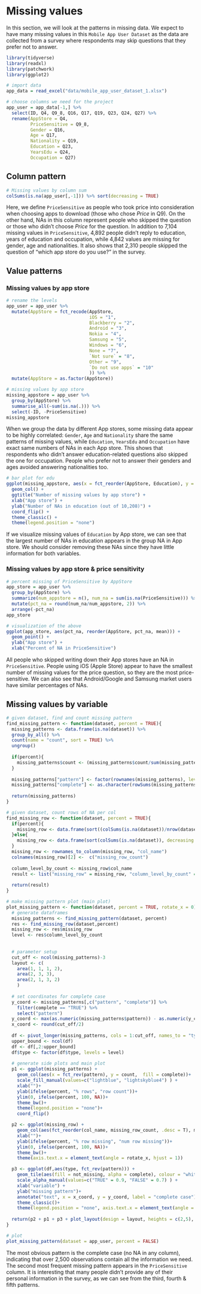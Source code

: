 # Missing values

In this section, we will look at the patterns in missing data. We expect to have many missing values in this `Mobile App User Dataset` as the data are collected from a survey where respondents may skip questions that they prefer not to answer. 

```{r}
library(tidyverse)
library(readxl)
library(patchwork)
library(ggplot2)
```

```{r echo=TRUE}
# import data
app_data = read_excel("data/mobile_app_user_dataset_1.xlsx")
```

```{r echo=TRUE}
# choose columns we need for the project
app_user = app_data[-1,] %>%
  select(ID, Q4, Q9_8, Q16, Q17, Q19, Q23, Q24, Q27) %>%
  rename(AppStore = Q4,
         PriceSensitive = Q9_8,
         Gender = Q16,
         Age = Q17,
         Nationality = Q19,
         Education = Q23,
         YearsEdu = Q24,
         Occupation = Q27)
```

## Column pattern

```{r echo=TRUE}
# Missing values by column sum
colSums(is.na(app_user[,-1])) %>% sort(decreasing = TRUE)
```

Here, we define `PriceSensitive` as people who took price into consideration when choosing apps to download (those who chose *Price* in Q9). On the other hand, NAs in this column represent people who skipped the question or those who didn't choose *Price* for the question. In addition to 7,104 missing values in `PriceSensitive`, 4,892 people didn't reply to education, years of education and occupation, while 4,842 values are missing for gender, age and nationalities. It also shows that 2,310 people skipped the question of "which app store do you use?" in the survey.

## Value patterns

### Missing values by app store

```{r echo=TRUE}
# rename the levels
app_user = app_user %>%
  mutate(AppStore = fct_recode(AppStore,
                               iOS = "1",
                               Blackberry = "2",
                               Android = "3",
                               Nokia = "4",
                               Samsung = "5",
                               Windows = "6",
                               None = "7",
                               `Not sure` = "8",
                               Other = "9",
                               `Do not use apps` = "10"
                               )) %>%
  mutate(AppStore = as.factor(AppStore))

# missing values by app store
missing_appstore = app_user %>%
  group_by(AppStore) %>%
  summarise_all(~sum(is.na(.))) %>%
  select(-ID, -PriceSensitive)
missing_appstore
```

When we group the data by different App stores, some missing data appear to be highly correlated: `Gender`, `Age` and `Nationality` share the same patterns of missing values, while `Education`, `YearsEdu` and `Occupation` have exact same numbers of NAs in each App store. This shows that respondents who didn't answer education-related questions also skipped the one for occupation. People who prefer not to answer their genders and ages avoided answering nationalities too.

```{r echo=TRUE}
# bar plot for edu
ggplot(missing_appstore, aes(x = fct_reorder(AppStore, Education), y = Education, fill = AppStore)) +
  geom_col() +
  ggtitle("Number of missing values by app store") +
  xlab("App store") +
  ylab("Number of NAs in education (out of 10,208)") +
  coord_flip() +
  theme_classic() +
  theme(legend.position = "none") 
```

If we visualize missing values of `Education` by App store, we can see that the largest number of NAs in education appears in the group NA in App store. We should consider removing these NAs since they have little information for both variables. 

### Missing values by app store & price sensitivity

```{r}
# percent missing of PriceSensitive by AppStore
app_store = app_user %>%
  group_by(AppStore) %>%
  summarize(num_appstore = n(), num_na = sum(is.na(PriceSensitive))) %>%
  mutate(pct_na = round(num_na/num_appstore, 2)) %>%
  arrange(-pct_na)
app_store
```


```{r echo=TRUE}
# visualization of the above
ggplot(app_store, aes(pct_na, reorder(AppStore, pct_na, mean))) +
  geom_point() +
  ylab("App store") +
  xlab("Percent of NA in PriceSensitive")
```

All people who skipped writing down their App stores have an NA in `PriceSensitive`. People using iOS (Apple Store) appear to have the smallest number of missing values for the price question, so they are the most price-sensitive. We can also see that Android/Google and Samsung market users have similar percentages of NAs.

## Missing values by variable

```{r}
# given dataset, find and count missing pattern
find_missing_pattern <- function(dataset, percent = TRUE){
  missing_patterns <- data.frame(is.na(dataset)) %>%
  group_by_all() %>%
  count(name = "count", sort = TRUE) %>%
  ungroup()
  
  if(percent){
    missing_patterns$count <- (missing_patterns$count/sum(missing_patterns$count))*100
  }
  
  missing_patterns["pattern"] <- factor(rownames(missing_patterns), levels = sort(as.numeric(rownames(missing_patterns))))
  missing_patterns["complete"] <- as.character(rowSums(missing_patterns[,1:(ncol(missing_patterns)-2)]) == 0)
  
  return(missing_patterns)
}

# given dataset, count rows of NA per col
find_missing_row <- function(dataset, percent = TRUE){
  if(percent){
    missing_row <- data.frame(sort((colSums(is.na(dataset))/nrow(dataset))*100, decreasing = TRUE))
  }else{
    missing_row <- data.frame(sort(colSums(is.na(dataset)), decreasing = TRUE))
  }
  missing_row <- rownames_to_column(missing_row, "col_name")
  colnames(missing_row)[2] <-  c("missing_row_count")
  
  column_level_by_count <- missing_row$col_name
  result <- list("missing_row" = missing_row, "column_level_by_count" = column_level_by_count)
  
  return(result)
}

# make missing pattern plot (main plot)
plot_missing_pattern <- function(dataset, percent = TRUE, rotate_x = 0){
  # generate dataframes
  missing_patterns <- find_missing_pattern(dataset, percent)
  res <- find_missing_row(dataset,percent)
  missing_row <- res$missing_row
  level <- res$column_level_by_count
  
  
  # parameter setup 
  cut_off <- ncol(missing_patterns)-3
  layout <- c(
    area(1, 1, 1, 2),
    area(2, 3, 3),
    area(2, 1, 3, 2)
    )
  
  # set coordinates for complete case
  y_coord <- missing_patterns[,c("pattern", "complete")] %>%
    filter(complete == "TRUE") %>%
    select("pattern")
  y_coord <- max(as.numeric(missing_patterns$pattern)) - as.numeric(y_coord) + 1
  x_coord <- round(cut_off/2)
  
  df <- pivot_longer(missing_patterns, cols = 1:cut_off, names_to = "type", values_to = "not_missing")
  upper_bound <- ncol(df)
  df <- df[,2:upper_bound]
  df$type <- factor(df$type, levels = level)
  
  # generate side plots and main plot
  p1 <- ggplot(missing_patterns) +
    geom_col(aes(x = fct_rev(pattern), y = count,  fill = complete))+
    scale_fill_manual(values=c("lightblue", "lightskyblue4") ) +
    xlab("")+
    ylab(ifelse(percent, "% rows", "row count"))+
    ylim(0, ifelse(percent, 100, NA))+
    theme_bw()+
    theme(legend.position = "none")+
    coord_flip() 

  p2 <- ggplot(missing_row) +
    geom_col(aes(fct_reorder(col_name, missing_row_count, .desc = T), missing_row_count), fill = "lightblue")+
    xlab("")+
    ylab(ifelse(percent, "% row missing", "num row missing"))+
    ylim(0, ifelse(percent, 100, NA))+
    theme_bw()+
    theme(axis.text.x = element_text(angle = rotate_x, hjust = 1))

  p3 <- ggplot(df,aes(type, fct_rev(pattern))) +
    geom_tile(aes(fill = not_missing, alpha = complete), colour = "white") +
    scale_alpha_manual(values=c("TRUE" = 0.9, "FALSE" = 0.7) ) +
    xlab("variable") +
    ylab("missing pattern")+
    annotate("text", x = x_coord, y = y_coord, label = "complete case") +
    theme_classic()+
    theme(legend.position = "none", axis.text.x = element_text(angle = rotate_x, hjust = 1))
  
  return(p2 + p1 + p3 + plot_layout(design = layout, heights = c(2,5), widths = c(1, 1, 0.5)))
}
```

```{r echo=TRUE, fig.width=12}
# plot
plot_missing_pattern(dataset = app_user, percent = FALSE)
```

The most obvious pattern is the complete case (no NA in any column), indicating that over 2,500 observations contain all the information we need. The second most frequent missing pattern appears in the `PriceSensitive` column. It is interesting that many people didn't provide any of their personal information in the survey, as we can see from the third, fourth & fifth patterns.
